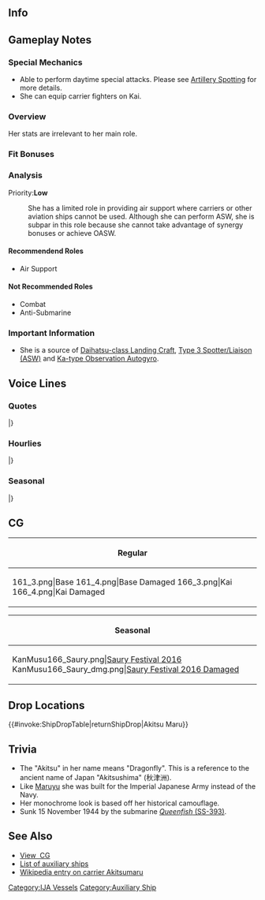 ==Info==
{{KanmusuInfo|ID=161}}
{{KanmusuInfo|ID=166}}

==Gameplay Notes==
===Special Mechanics===
* Able to perform daytime special attacks. Please see [[Combat/Artillery_Spotting|Artillery Spotting]] for more details.
* She can equip carrier fighters on Kai.

===Overview===
Her stats are irrelevant to her main role.

===Fit Bonuses===
{{:{{BASEPAGENAME}}/Equipment Bonuses}}
{{clear}}

===Analysis===
Priority:'''Low'''

: She has a limited role in providing air support where carriers or other aviation ships cannot be used. Although she can perform ASW, she is subpar in this role because she cannot take advantage of synergy bonuses or achieve OASW.

====Recommendend Roles====
* Air Support

====Not Recommended Roles====
* Combat
* Anti-Submarine

===Important Information===
* She is a source of [[Daihatsu-class Landing Craft]], [[Type 3 Spotter/Liaison (ASW)]] and [[Ka-type Observation Autogyro]].

==Voice Lines==
===Quotes===
{{ShipquoteHeader}}
{{ShipquoteKai
|scenario = Introduction
|origin = 自分、あきつ丸であります。艦隊にお世話になります。
|translation = I'm Akitsumaru. I hope to be of service for this fleet.
|audio = Akitsumaru-Introduction.ogg
}}
{{ShipquoteKai
|scenario = Introduction
|kai = yes
|origin = 自分、航空兵力を充実させてみたのであります。これはもう空母、であります。
|translation = I took the liberty of enhancing my air power. I might as well be an aircraft carrier now.
|audio = AkitsumaruKai-Introduction.ogg
}}
{{ShipquoteKai
|scenario = Library
|origin = 自分は、陸軍の特種船…その丙型の「あきつ丸」であります。輸送や上陸戦ならお任せ頂きたいのであります。自慢はこの大発であります。ネズミやモグラな輸送とは訳が違うのであります。
|translation = I am a landing craft carrier of the IJA... the Hei-type carrier "Akitsu Maru".<ref>"Hei-type Landing Craft Carrier" was the official Army designation for Akitsu Maru.</ref> You can leave transport and landing operations to me. These daihatsu landing crafts are my pride and joy. Rat and mole transports are something else entirely.<ref>Both refer to the [https://en.wikipedia.org/wiki/Tokyo_Express Tokyo Express] transport runs. Rat transports being done by fast ships like destroyers under cover of night and mole transports being done by submarines. Both outside the capabilities of Akitsu Maru.</ref>
|audio = Akitsumaru-Library.ogg
}}
{{ShipquoteKai
|scenario = Library
|kai = yes
|origin = 自分は、陸軍の特種船丙型の「あきつ丸」であります。強襲揚陸艦の先駆けのような自分でありますが、新兵器のオートジャイロなども運用して、対潜戦でも奮闘したのであります。何卒お願いするのであります。
|translation = I'm Akitsu Maru, a Hei-type landing craft carrier of the IJA. I am called the pioneer of the amphibious assault ships that can operate the new autogyro weapons, though I had a hard time with anti-submarine warfare.<ref>Her and her sister, Nigitsu Maru, are considered to be the first amphibious assault ships.</ref> I look forward to working with you very much.
|audio = AkitsumaruKai-Library.ogg
}}
{{ShipquoteKai
|scenario = Secretary 1
|origin = 将校殿、いや、提督殿、このあきつ丸に御用でしょうか？
|translation = Sir, I mean, Admiral, do you have any orders for me?
|audio = Akitsumaru-Secretary_1.ogg
}}
{{ShipquoteKai
|scenario = Secretary 1
|kai = yes
|origin = カ号も固定翼機もあるんだよ、であります。
|translation = I have both Ka-type and fixed wing planes.<ref>Referring to the [https://en.wikipedia.org/wiki/Kayaba_Ka-1 Kayaba Ka-1 autogyros].</ref>
|audio = AkitsumaruKai-Secretary_1.ogg
}}
{{ShipquoteKai
|scenario = Secretary 2
|origin = 提督殿、見たところこの部隊の編成には偏りがあるな。趣味でありますか？
|translation = I've noticed that your fleets are organised in a odd way, Admiral. Is this your preference?
|audio = Akitsumaru-Secretary_3.ogg
}}
{{ShipquoteKai
|scenario = Secretary 2
|kai = yes
|origin = 自分、最近この艦隊の雰囲気に呑まれているであります…反省。
|translation = Recently I've been caught up in the mood of this fleet... I'm sorry.
|audio = AkitsumaruKai-Secretary_2.ogg
}}
{{ShipquoteKai
|scenario = Secretary 3
|origin = 提督殿！そういうことは、よその子でお願いしたい！
|translation = Admiral! I'd prefer it if you do that with other girls!
|audio = Akitsumaru-Secretary_2.ogg
}}
{{ShipquoteKai
|scenario = Secretary 3
|kai = yes
|origin = 提督殿、飛行甲板を触っては…。それに、カ号にも触らないで欲しいのであります。
|translation = Admiral, touching the flight deck is... Also, please don't touch the Ka-types.
|audio = AkitsumaruKai-Secretary_3.ogg
}}
{{ShipquoteKai
|scenario = Secretary Idle
|origin = 提督殿、自分、待機も任務の一つでありますが…隊に所属してから、少し…寂しいと思うようになったであります…
|translation = Admiral, being on standby might be one of my duties but... Since I became a member of this squad I feel... a bit lonely...
|audio = Akitsumaru-Idle.ogg
}}
{{ShipquoteKai
|scenario = Secretary (Married)
|origin = 提督殿、巡り会えない艦娘など、いない。こうして自分も出会えたわけだし…
|translation = There is no such thing as a ship girl you'll never meet, Admiral. That's how I'm here after all...
|audio = Akitsumaru-Wedding_Line.ogg
}}
{{ShipquoteKai
|scenario = Wedding
|origin = 自分には関係のないことだと思っていました。この気持ちが強さに繋がるとは…さすが提督殿、恐れ入りました…ますますあなたのことを知りたくなったであります。
|translation = I thought you didn't give me a second thought. These feelings will lend me strength... As expected, you really are amazing, Admiral... now I want to get to know you even better.
|audio = Akitsumaru-Wedding.ogg
}}
{{ShipquoteKai
|scenario = Player's Score
|origin = 報告は随時確認されるがよろしい。
|translation = The report is ready for you to review at any time.
|audio = Akitsumaru-Looking_At_Scores.ogg
}}
{{ShipquoteKai
|scenario = Player's Score
|kai = yes
|origin = 提督殿、連絡将校が来ているのであります。
|translation = The liaison officer has arrived, Admiral.
|audio = AkitsumaruKai-Looking_At_Scores.ogg
}}
{{ShipquoteKai
|scenario = Joining the Fleet
|origin = あきつ丸、いざ出航する！
|translation = Akitsu Maru, departing now!
|audio = Akitsumaru-Joining_A_Fleet.ogg
}}
{{ShipquoteKai
|scenario = Joining the Fleet
|kai = yes
|origin = あきつ丸、カ号も大発も準備万端であります。
|translation = Akitsu Maru, Ka-types and daihatsu are all ready.
|audio = AkitsumaruKai-Joining_A_Fleet.ogg
}}
{{ShipquoteKai
|scenario = Equipment 1
|origin = うむ、日々の手入れが行き届いていますね。
|translation = Hmm, I see you are very thorough when it comes to daily maintenance.
|audio = Akitsumaru-Equipment_2.ogg
}}
{{ShipquoteKai
|scenario = Equipment 1
|kai = yes
|origin = うむ、カ号も良く見てあげて欲しいのであります。
|translation = Hmm, I need you to take care of the Ka-types very carefully.
|audio = AkitsumaruKai-Equipment_2.ogg
}}
{{ShipquoteKai
|scenario = Equipment 2
|origin = この強化、感謝、であります。
|translation = I'm grateful for this upgrade.
|audio = Akitsumaru-Equipment_1.ogg
}}
{{ShipquoteKai
|scenario = Equipment 2
|kai = yes
|origin = ここの工廠の者たちは働き者なのであります。
|translation = The workers in this arsenal are really hardworking.
|audio = AkitsumaruKai-Equipment_1.ogg
}}
{{ShipquoteKai
|scenario = Equipment 3
|origin = まずまず、であります。
|translation = It's adequate.
|audio = Akitsumaru-Equipment_3.ogg
}}
{{ShipquoteKai
|scenario = Supply
|origin = ありがたい…のであります！
|translation = I'm...grateful!
|audio = Akitsumaru-Supply.ogg
}}
{{ShipquoteKai
|scenario = Docking (Minor Damage)
|origin = ここが海軍の入渠ドックか…
|translation = So these are the Navy's docks...
|audio = Akitsumaru-Docking_Minor.ogg
}}
{{ShipquoteKai
|scenario = Docking (Minor Damage)
|kai = yes
|origin = この入渠ドックにも慣れてきたのであります。
|translation = I'm used to entering these docks now.
|audio = AkitsumaruKai-Docking_Minor.ogg
}}
{{ShipquoteKai
|scenario = Docking (Major Damage)
|origin = 海軍の入渠ドック、実にいい。あ～あ～
|translation = The Navy's docks really are splendid. Aaaah~
|audio = Akitsumaru-Docking_Major.ogg
}}
{{ShipquoteKai
|scenario = Docking (Major Damage)
|kai = yes
|origin = 申し訳ない。また修復をお願いしたいのであります。
|translation = Forgive me. I request another repair.
|audio = AkitsumaruKai-Docking_Major.ogg
}}
{{ShipquoteKai
|scenario = Construction
|origin = これが海軍工廠というものか…あっ、新しい艦が建造された。報告する。
|translation = So this is the Naval Arsenal... oh, a new ship has been completed. Reporting now.
|audio = Akitsumaru-Construction.ogg
}}
{{ShipquoteKai
|scenario = Construction
|kai = yes
|origin = 新しい仲間が来たみたいですよ。あぁ…言の葉も感化されてきたであります。
|translation = Looks like a new comrade has arrived. Aah... what inspiring words.
|audio = AkitsumaruKai-Construction.ogg
}}
{{ShipquoteKai
|scenario = Returning from Sortie
|origin = 艦隊が帰投したのであります。
|translation = The fleet has returned.
|audio = Akitsumaru-Returning_From_Sortie.ogg
}}
{{ShipquoteKai
|scenario = Returning from Sortie
|kai = yes
|origin = カ号の観測によると、艦隊が帰投したようです。
|translation = According to the Ka-type's report, the fleet has returned to port.
|audio = AkitsumaruKai-Returning_From_Sortie.ogg
}}
{{ShipquoteKai
|scenario = Starting a Sortie
|origin = よーし、奴らを倒して陸を目指すぞ！
|translation = Alright, let's defeat them and head towards the shore!
|audio = Akitsumaru-Starting_A_Sortie.ogg
}}
{{ShipquoteKai
|scenario = Starting a Sortie
|kai = yes
|origin = むしろ、とばしていくのであります！
|translation = We'll blow them away instead!
|audio = AkitsumaruKai-Starting_A_Sortie.ogg
}}
{{ShipquoteKai
|scenario = Starting a Battle
|origin = 自分には、敵艦隊は見えるのであります。
|translation = I've found the enemy fleet.
|audio = Akitsumaru-Battle_Start.ogg
}}
{{ShipquoteKai
|scenario = Starting a Battle
|kai = yes
|origin = さて、進化したこのあきつ丸、本領発揮であります！
|translation = Now, it's time for the new me to show you what I'm really capable of!
|audio = AkitsumaruKai-Battle_Start.ogg
}}
{{ShipquoteKai
|scenario = Attack
|origin = それ！着弾～～今！
|translation = There! Fire~ now~!
|audio = Akitsumaru-Attack.ogg
}}
{{ShipquoteKai
|scenario = Attack
|kai = yes
|origin = さぁ、カ号のみんな、出番であります！
|translation = Now, it's your turn, Ka-types!
|audio = AkitsumaruKai-Attack.ogg
}}
{{ShipquoteKai
|scenario = Night Battle Attack
|origin = もう少し近づいて乗り込むであります！
|translation = I'm going to get a bit closer!
|audio = Akitsumaru-Night_Attack.ogg
}}
{{ShipquoteKai
|scenario = Air Battle/ Night Battle Attack
|kai = yes
|origin = 潜水艦など、自分がいれば近付けさせないのであります！…多分！
|translation = I won't let submarines get close! ...I hope!
|audio = AkitsumaruKai-Air_Battle.ogg
}}
{{ShipquoteKai
|scenario = Night Battle
|origin = 大発、エンジンに火は入っているな？
|translation = Have the daihatsu engines been started?
|audio = Akitsumaru-Night_Battle.ogg
}}
{{ShipquoteKai
|scenario = Night Battle
|kai = yes
|origin = うふふ、夜目も利くのでありますよ。
|translation = Ufufu, I'm good in the dark too.
|audio = AkitsumaruKai-Night_Battle.ogg
}}
{{ShipquoteKai
|scenario = MVP
|origin = 自分、まだまだであります。精進するのであります。
|translation = I'm still not done yet. I'll continue to push on.
|audio = Akitsumaru-MVP.ogg
}}
{{ShipquoteKai
|scenario = MVP
|kai = yes
|origin = この飛行甲板が役に立ってくれたようであります。自分もうれしいのであります。
|translation = This flight deck was pretty useful. I'm happy about it too.
|audio = AkitsumaruKai-MVP.ogg
}}
{{ShipquoteKai
|scenario = Minor Damage 1
|origin = うぐっ…自分被弾したであります。
|translation = Urgh... I'm hit.
|audio = Akitsumaru-Minor_Damage_1.ogg
}}
{{ShipquoteKai
|scenario = Minor Damage 2
|origin = うわぁっ！
|translation = Whoaa~!
|audio = Akitsumaru-Minor_Damage_2.ogg
}}
{{ShipquoteKai
|scenario = Major Damage
|origin = これでは、将校殿にも提督殿にも、顔向けできない…！
|translation = I can't face my commanding officer or my admiral now...!
|audio = Akitsumaru-Major_Damage.ogg
}}
{{ShipquoteKai
|scenario = Sunk
|origin = 自分がこんなところで、沈むことになるなんて、思わなかった…なぁ…
|translation = I never thought that I'd sink in a place like... this...
|audio = Akitsumaru-Sunk.ogg
}}
{{ShipquoteKai
|scenario = Sunk
|kai = yes
|origin = そうか…これが…俗にいう慢心でありますか…なるほどで…あり…ま…す
|translation = I see... so this is... what they mean by 'pride'... I under... stand... now...
|audio = AkitsumaruKai-Sunk.ogg
}}
|} <references/>

{{clear}}

===Hourlies===
{{ShipquoteHeader | type = hourly}}
{{ShipquoteKai
|scenario = 00:00 
|origin = マルマルマルマル。日付が変わったのであります。
|translation = 0000. The date has changed.
|audio = Akitsumaru-00.ogg
}}
{{ShipquoteKai
|scenario = 01:00 
|origin = マルヒトマルマル。ふむ、眠れない、でありますか？
|translation = 0100. Hmmm, you can't sleep?
|audio = Akitsumaru-01.ogg
}}
{{ShipquoteKai
|scenario = 02:00 
|origin = マルニイマルマル。子守唄でも歌いますか？冗談であります。
|translation = 0200. Do you want me to sing you a lullaby? Just kidding.
|audio = Akitsumaru-02.ogg
}}
{{ShipquoteKai
|scenario = 03:00 
|origin = マルサンマルマル。そういうときは酒でも飲んでぇ…くぅ…
|translation = 0300. In times like this, you drink some alcohol and... *sleeping sounds*...
|audio = Akitsumaru-03.ogg
}}
{{ShipquoteKai
|scenario = 04:00 
|origin = マルヨンマルマル。はっ…自分、落ちていたでありますか！？
|translation = 0400. Gah... Did I doze off!?
|audio = Akitsumaru-04.ogg
}}
{{ShipquoteKai
|scenario = 05:00 
|origin = マルゴマルマル。自分、お腹いっぱいであります……んっ！？何を言ってるのか？
|translation = 0500. I'm feeling quite full... Hmm!? What am I saying?
|audio = Akitsumaru-05.ogg
}}
{{ShipquoteKai
|scenario = 06:00 
|origin = マルロクマルマル。朝の空気が心地よいのであります。
|translation = 0600. The morning air feels good.
|audio = Akitsumaru-06.ogg
}}
{{ShipquoteKai
|scenario = 07:00 
|origin = マルナナマルマル。寝不足は良くないのであります。
|translation = 0700. Lack of sleep isn't good for anyone.
|audio = Akitsumaru-07.ogg
}}
{{ShipquoteKai
|scenario = 08:00 
|origin = マルハチマルマル。提督殿のスケジュールは本日は自分が見ましょう。
|translation = 0800. Admiral, let me have a look at your schedule today.
|audio = Akitsumaru-08.ogg
}}
{{ShipquoteKai
|scenario = 09:00 
|origin = マルキュウマルマル。本日の予定。まずは遠征ですね。
|translation = 0900. Today's schedule, starts with expeditions.
|audio = Akitsumaru-09.ogg
}}
{{ShipquoteKai
|scenario = 10:00 
|origin = ヒトマルマルマル。デイリー任務だけでも結構大変です。
|translation = 1000. The daily missions alone already are pretty taxing.
|audio = Akitsumaru-10.ogg
}}
{{ShipquoteKai
|scenario = 11:00 
|origin = ヒトヒトマルマル。もうすぐ午前の任務が終わるであります。頑張りましょう。
|translation = 1100. The morning missions are almost over. Let's keep at it.
|audio = Akitsumaru-11.ogg
}}
{{ShipquoteKai
|scenario = 12:00 
|origin = ヒトニイマルマル。昼食どうぞ。陸軍の糧食ですよ。たまにはいかがですか。
|translation = 1200. Here's lunch. It's Army rations. It's fine once in a while.
|audio = Akitsumaru-12.ogg
}}
{{ShipquoteKai
|scenario = 13:00 
|origin = ヒトサンマルマル。提督殿、お口に合いませんでしたでしょうか？難しい顔をしてらっしゃる。
|translation = 1300. Was that not to your tastes, admiral? You've got a frown on your face.
|audio = Akitsumaru-13.ogg
}}
{{ShipquoteKai
|scenario = 14:00 
|origin = ヒトヨンマルマル。この大量の資材は！？
|translation = 1400. What are all of these resources for!?
|audio = Akitsumaru-14.ogg
}}
{{ShipquoteKai
|scenario = 15:00 
|origin = ヒトゴーマルマル。自分にこれを使って戦艦建造をせよ…と？
|translation = 1500. You want me to construct a battleship... using these?
|audio = Akitsumaru-15.ogg
}}
{{ShipquoteKai
|scenario = 16:00 
|origin = ヒトロクマルマル。提督殿も無茶なことを。自分は揚陸が専門であります。いくら資材を費やしたところで…なにー！
|translation = 1600. You're asking too much of me, admiral. My speciality is landing. No matter how many resources you waste... What!?
|audio = Akitsumaru-16.ogg
}}
{{ShipquoteKai
|scenario = 17:00 
|origin = ヒトナナマルマル。提督殿、陸とか海とか一体何なのでしょうなー
|translation = 1700. What is land or sea anyway, Admiral~
|audio = Akitsumaru-17.ogg
}}
{{ShipquoteKai
|scenario = 18:00 
|origin = ヒトハチマルマル。夕飯を食べねばいけませんな。
|translation = 1800. It's time for dinner.
|audio = Akitsumaru-18.ogg
}}
{{ShipquoteKai
|scenario = 19:00 
|origin = ヒトキュウマルマル。日が暮れましたな。夜の鎮守府も良いものであります。
|translation = 1900. The sun has set. The Naval Base at night is a good place too.
|audio = Akitsumaru-19.ogg
}}
{{ShipquoteKai
|scenario = 20:00 
|origin = ニイマルマルマル。陸の潜水艦ですか？知りませんね。まるゆ！？はて？
|translation = 2000. The Army submarine? I don't know her. Maruyu!? Hmm?
|audio = Akitsumaru-20.ogg
}}
{{ShipquoteKai
|scenario = 21:00 
|origin = ニイヒトマルマル。明日も早いのです。そろそろ今日は切り上げるのであります。
|translation = 2100. It's almost tomorrow. It's time to wrap up for today.
|audio = Akitsumaru-21.ogg
}}
{{ShipquoteKai
|scenario = 22:00 
|origin = ニイニイマルマル。提督殿、今日も一日、大変お疲れ様…であります。
|translation = 2200. Thank you for another day of hard work... Admiral.
|audio = Akitsumaru-22.ogg
}}
{{ShipquoteKai
|scenario = 23:00 
|origin = ニイサンマルマル。明日は大物と出会える予感がするのであります。
|translation = 2300. I have a feeling that I'll meet someone important tomorrow.
|audio = Akitsumaru-23.ogg
}}
|} <references/>

{{clear}}

===Seasonal===
{{SeasonalHeaderOld}}
{{SeasonalQuote
|scenario = [[Seasonal/Third_Anniversary|3rd Anniversary]]
|origin = 将校殿…いや、提督殿。三周年、誠におめでたいのであります。自分も大変嬉しく思うのであります。
|translation =	Sir… No, Admiral. My sincere congratulations on the 3rd Anniversary. I am very happy about it.
|audio = Akitsumaru_3rd_Anniversary_Sec1.mp3
|notes = 
}}
{{SeasonalQuote
|scenario = [[Seasonal/Rainy_Season_2016|Rainy Season 2016]]
|origin = 梅雨であります。雨の日は多いのであります。こんな日は、搭載した大発の整備をするのであります。
|translation =	It’s the rainy season. There are so many rainy days now. On days like these, I should do some maintenance on my Daihatsu.
|audio = Akitsumaru_Rainy_Season_2016_Sec1.mp3
|notes = 
}}
{{SeasonalQuote
|scenario = [[Seasonal/Saury_2016|Saury Festival 2016]]
|origin = これが秋刀魚漁支援任務でありますか？自分も参加してみたくはありますが…。提督殿、装備によっては可能でありましょうか？
|translation =	Is this a Saury Fishing Support mission? I’d like to participate too but… Is it even possible for me to use the equipment, Admiral?<ref>She can’t equip searchlights, skilled lookouts, sonars or depth charges.</ref>
|audio = Akitsumaru_Sec1_Saury_2016.mp3
|notes = 
}}
{{SeasonalQuote
|scenario = [[Seasonal/Autumn_2016|Autumn 2016]]
|origin = 提督殿、自分、この季節は体が少し疼くのであります。何なのでありましょうな？いえ、きっとなんでもないのであります。
|translation =	My body aches a bit during this time of year, Admiral. Could something be wrong? No, I’m sure it’s nothing.
|audio = Akitsumaru_MidAutumn_2016_Sec1.mp3
|notes = 
}}
{{SeasonalQuote
|scenario = [[Seasonal/Christmas_2016|Christmas 2016]]
|origin = クリスマスというものでありますか？や、異国のお祭りも興味深いものであります。自分は、嫌いではないのであります。
|translation =	So this is called “Christmas”? Well, foreign festivals are interesting too. I don’t dislike them. 
|audio = Akitsumaru_Christmas_2016_Sec1.mp3
|notes = 
}}
{{SeasonalQuote
|scenario = [[Seasonal/Fourth_Anniversary|4th Anniversary]]
|origin = 提督殿、四周年、誠におめでたく思うのであります。自分も大変嬉しいのであります。これからも、一層精進させていただくのであります。
|translation =	My sincerest congratulations on the 4th Anniversary, Admiral. I’m very happy too. I’ll continue to devote myself to you even more.
|audio = Akitsumaru_4th_Anniversary_Sec1_2017.mp3
|notes = 
}}
{{SeasonalQuote
|scenario = [[Seasonal/Setsubun_2019|Setsubun 2019]]
|origin = 節分でありますな。こういった行事は大事なのであります。自分はカ号部隊を展開して、散らかった豆を回収するであります。
|translation =	It's Setsubun. This event is an important one. I will be sending out my Ka-type Squardons out to collect the scattered beans.
|audio = Akitsu_Maru_Setsubun_2019_Sec1.mp3
|notes = 
}}
|}<references/>

{{clear}}

==CG==
{| class="mw-collapsible mw-collapsed wikitable" style="width: 100%;"
!Regular
|-
|<gallery>
161_3.png|Base
161_4.png|Base Damaged
166_3.png|Kai
166_4.png|Kai Damaged
</gallery>
|}

{| class="mw-collapsible mw-collapsed wikitable" style="width: 100%;"
!Seasonal
|-
|<gallery>
KanMusu166_Saury.png|[[Seasonal/Saury_2016|Saury Festival 2016]]
KanMusu166_Saury_dmg.png|[[Seasonal/Saury_2016|Saury Festival 2016 Damaged]]
</gallery>
|}

== Drop Locations ==
{{#invoke:ShipDropTable|returnShipDrop|Akitsu Maru}}

==Trivia==
* The "Akitsu" in her name means "Dragonfly". This is a reference to the ancient name of Japan "Akitsushima" (秋津洲).
* Like [[Maruyu]] she was built for the Imperial Japanese Army instead of the Navy.
* Her monochrome look is based off her historical camouflage. 
* Sunk 15 November 1944 by the submarine [[wikipedia:USS_Queenfish_(SS-393)|''Queenfish'' (SS-393)]].

==See Also==
*[[{{PAGENAMEE}}/Gallery|View {{PAGENAME}} CG]]
*[[Auxiliary Ships|List of auxiliary ships]]
*[http://en.wikipedia.org/wiki/Japanese_aircraft_carrier_Akitsu_Maru Wikipedia entry on carrier Akitsumaru]
{{shiplist}}
[[Category:IJA Vessels]]
[[Category:Auxiliary Ship]]